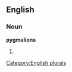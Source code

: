 
==English==

===Noun===
'''pygmalions'''

# {{plural of|[[pygmalion]]}}

[[Category:English plurals]]